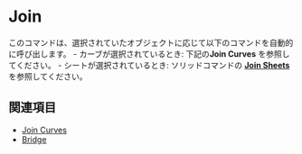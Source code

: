 
# Join

<Reference shortcut="J" command="Join" button="" />

このコマンドは、選択されていたオブジェクトに応じて以下のコマンドを自動的に呼び出します。
    - カーブが選択されているとき: 下記の**Join Curves** を参照してください。
    - シートが選択されているとき: ソリッドコマンドの [**Join Sheets**](../solid/join#join-sheets)を参照してください。

## 関連項目
- [Join Curves](./join-curves)
- [Bridge](./bridge)

























